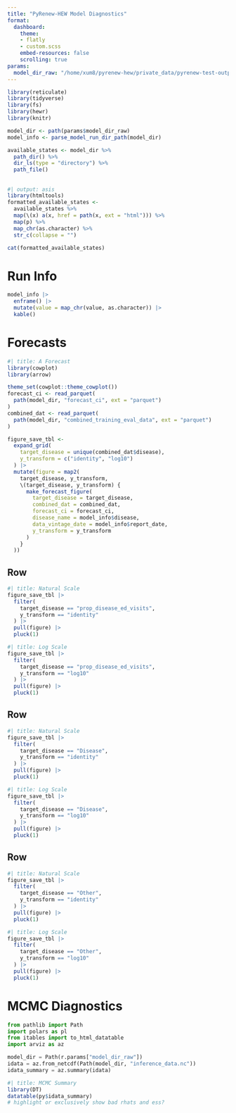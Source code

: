 ```yaml
---
title: "PyRenew-HEW Model Diagnostics"
format:
  dashboard:
    theme:
    - flatly
    - custom.scss
    embed-resources: false
    scrolling: true
params:
  model_dir_raw: "/home/xum8/pyrenew-hew/private_data/pyrenew-test-output/covid-19_r_2024-11-22_f_2024-08-19_t_2024-11-16/model_runs/SC" # pragma: allowlist-secret
---
```

<!-- Would like mebed-resources to be true, but the current version is problematic with blobfuse -->

```r
library(reticulate)
library(tidyverse)
library(fs)
library(hewr)
library(knitr)

model_dir <- path(params$model_dir_raw)
model_info <- parse_model_run_dir_path(model_dir)

available_states <- model_dir %>%
  path_dir() %>%
  dir_ls(type = "directory") %>%
  path_file()
```

## {.sidebar}

```r
#| output: asis
library(htmltools)
formatted_available_states <-
  available_states %>%
  map(\(x) a(x, href = path(x, ext = "html"))) %>%
  map(p) %>%
  map_chr(as.character) %>%
  str_c(collapse = "")

cat(formatted_available_states)
```

# Run Info


```r
model_info |>
  enframe() |>
  mutate(value = map_chr(value, as.character)) |>
  kable()
```

# Forecasts

```r
#| title: A Forecast
library(cowplot)
library(arrow)

theme_set(cowplot::theme_cowplot())
forecast_ci <- read_parquet(
  path(model_dir, "forecast_ci", ext = "parquet")
)
combined_dat <- read_parquet(
  path(model_dir, "combined_training_eval_data", ext = "parquet")
)

figure_save_tbl <-
  expand_grid(
    target_disease = unique(combined_dat$disease),
    y_transform = c("identity", "log10")
  ) |>
  mutate(figure = map2(
    target_disease, y_transform,
    \(target_disease, y_transform) {
      make_forecast_figure(
        target_disease = target_disease,
        combined_dat = combined_dat,
        forecast_ci = forecast_ci,
        disease_name = model_info$disease,
        data_vintage_date = model_info$report_date,
        y_transform = y_transform
      )
    }
  ))
```

## Row {.tabset}

```r
#| title: Natural Scale
figure_save_tbl |>
  filter(
    target_disease == "prop_disease_ed_visits",
    y_transform == "identity"
  ) |>
  pull(figure) |>
  pluck(1)
```

```r
#| title: Log Scale
figure_save_tbl |>
  filter(
    target_disease == "prop_disease_ed_visits",
    y_transform == "log10"
  ) |>
  pull(figure) |>
  pluck(1)
```

## Row {.tabset}

```r
#| title: Natural Scale
figure_save_tbl |>
  filter(
    target_disease == "Disease",
    y_transform == "identity"
  ) |>
  pull(figure) |>
  pluck(1)
```

```r
#| title: Log Scale
figure_save_tbl |>
  filter(
    target_disease == "Disease",
    y_transform == "log10"
  ) |>
  pull(figure) |>
  pluck(1)
```

## Row {.tabset}

```r
#| title: Natural Scale
figure_save_tbl |>
  filter(
    target_disease == "Other",
    y_transform == "identity"
  ) |>
  pull(figure) |>
  pluck(1)
```

```r
#| title: Log Scale
figure_save_tbl |>
  filter(
    target_disease == "Other",
    y_transform == "log10"
  ) |>
  pull(figure) |>
  pluck(1)
```


# MCMC Diagnostics

```python
from pathlib import Path
import polars as pl
from itables import to_html_datatable
import arviz as az

model_dir = Path(r.params["model_dir_raw"])
idata = az.from_netcdf(Path(model_dir, "inference_data.nc"))
idata_summary = az.summary(idata)
```

```r
#| title: MCMC Summary
library(DT)
datatable(py$idata_summary)
# highlight or exclusively show bad rhats and ess?
```
